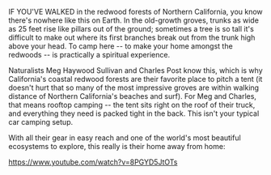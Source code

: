 

IF YOU'VE WALKED in the redwood forests of Northern California, you know there's nowhere like this on Earth. In the old-growth groves, trunks as wide as 25 feet rise like pillars out of the ground; sometimes a tree is so tall it's difficult to make out where its first branches break out from the trunk high above your head. To camp here -- to make your home amongst the redwoods -- is practically a spiritual experience.

Naturalists Meg Haywood Sullivan and Charles Post know this, which is why California's coastal redwood forests are their favorite place to pitch a tent (it doesn't hurt that so many of the most impressive groves are within walking distance of Northern California's beaches and surf). For Meg and Charles, that means rooftop camping -- the tent sits right on the roof of their truck, and everything they need is packed tight in the back. This isn't your typical car camping setup.

With all their gear in easy reach and one of the world's most beautiful ecosystems to explore, this really is their home away from home:

https://www.youtube.com/watch?v=8PGYD5JtOTs
